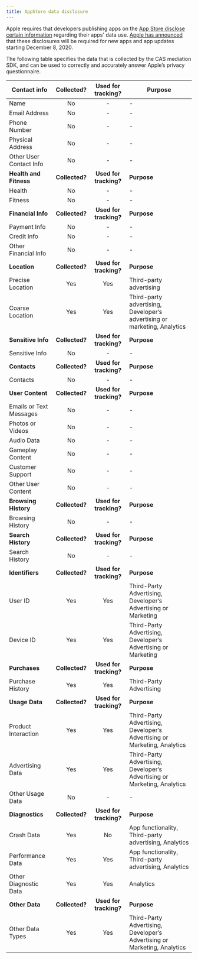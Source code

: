 ```yaml
---
title: AppStore data disclosure
---
```


Apple requires that developers publishing apps on the [App Store disclose certain information](https://developer.apple.com/app-store/app-privacy-details/) regarding their apps' data use. [Apple has announced](https://developer.apple.com/news/?id=vlj9jty9) that these disclosures will be required for new apps and app updates starting December 8, 2020.  

The following table specifies the data that is collected by the CAS mediation SDK, and can be used to correctly and accurately answer Apple’s privacy questionnaire.  

| **Contact info** | Collected? | Used for tracking? | Purpose |
|--------------|:----------:|:------------------:|---------|
| Name | No | - | - |
| Email Address | No | - | - |
| Phone Number | No | - | - |
| Physical Address | No | - | - |
| Other User Contact Info | No | - | - |
| **Health and Fitness** | **Collected?** | **Used for tracking?** | **Purpose** |
| Health | No | - | - |
| Fitness | No | - | - |
| **Financial Info** | **Collected?** | **Used for tracking?** | **Purpose** |
| Payment Info | No | - | - |
| Credit Info | No | - | - |
| Other Financial Info | No | - | - |
| **Location** | **Collected?** | **Used for tracking?** | **Purpose** |
| Precise Location | Yes | Yes | Third-party advertising |
| Coarse Location | Yes | Yes | Third-party advertising, Developer’s advertising or marketing, Analytics |
| **Sensitive Info** | **Collected?** | **Used for tracking?** | **Purpose** |
| Sensitive Info | No | - | - |
| **Contacts** | **Collected?** | **Used for tracking?** | **Purpose** |
| Contacts | No | - | - |
| **User Content** | **Collected?** | **Used for tracking?** | **Purpose** |
| Emails or Text Messages | No | - | - |
| Photos or Videos | No | - | - |
| Audio Data | No | - | - |
| Gameplay Content | No | - | - |
| Customer Support | No | - | - |
| Other User Content | No | - | - |
| **Browsing History** | **Collected?** | **Used for tracking?** | **Purpose** |
| Browsing History | No | - | - |
| **Search History** | **Collected?** | **Used for tracking?** | **Purpose** |
| Search History | No | - | - |
| **Identifiers** | **Collected?** | **Used for tracking?** | **Purpose** |
| User ID | Yes | Yes | Third-Party Advertising, Developer’s Advertising or Marketing |
| Device ID | Yes | Yes | Third-Party Advertising, Developer’s Advertising or Marketing |
| **Purchases** | **Collected?** | **Used for tracking?** | **Purpose** |
| Purchase History | Yes | Yes | Third-Party Advertising |
| **Usage Data** | **Collected?** | **Used for tracking?** | **Purpose** |
| Product Interaction | Yes | Yes | Third-Party Advertising, Developer’s Advertising or Marketing, Analytics |
| Advertising Data | Yes | Yes | Third-Party Advertising, Developer’s Advertising or Marketing, Analytics |
| Other Usage Data | No | - | - |
| **Diagnostics** | **Collected?** | **Used for tracking?** | **Purpose** |
| Crash Data | Yes | No | App functionality, Third-party advertising, Analytics |
| Performance Data | Yes | Yes | App functionality, Third-party advertising, Analytics |
| Other Diagnostic Data | Yes | Yes | Analytics |
| **Other Data** | **Collected?**  | **Used for tracking?** | **Purpose** |
| Other Data Types | Yes | Yes | Third-Party Advertising, Developer’s Advertising or Marketing, Analytics |

